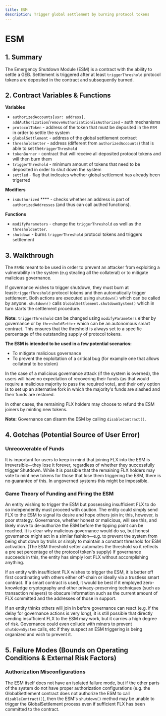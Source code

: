 ```yaml
---
title: ESM
description: Trigger global settlement by burning protocol tokens
---
```


# ESM

## 1. Summary <a href="#1-introduction-summary" id="1-introduction-summary"></a>

The Emergency Shutdown Module (ESM) is a contract with the ability to settle a GEB. Settlement is triggered after at least `triggerThreshold` protocol tokens are deposited in the contract and subsequently burned.

## 2. Contract Variables & Functions

**Variables**

* `authorizedAccounts[usr: address]`, `addAuthorization`/`removeAuthorization`/`isAuthorized` - auth mechanisms
* `protocolToken` - address of the token that must be deposited in the `ESM` in order to settle the system
* `globalSettlement` - address of the global settlement contract
* `thresholdSetter` - address (different from `authorizedAccounts`) that is able to set the`triggerThreshold`
* `tokenBurner` - contract that will receive all deposited protocol tokens and will then burn them
* `triggerThreshold` - minimum amount of tokens that need to be deposited in order to shut down the system
* `settled` - flag that indicates whether global settlement has already been trigerred

**Modifiers**

* `isAuthorized` **** - checks whether an address is part of `authorizedAddresses` (and thus can call authed functions).

**Functions**

* `modifyParameters` - change the `triggerThreshold` as well as the `thresholdSetter`.
* `shutdown` - burns `triggerThreshold` protocol tokens and triggers settlement

## 3. Walkthrough <a href="#2-contract-details" id="2-contract-details"></a>

The `ESM`is meant to be used in order to prevent an attacker from exploiting a vulnerability in the system (e.g stealing all the collateral) or to mitigate malicious governance.

If governance wishes to trigger shutdown, they must burn at least`triggerThreshold` protocol tokens and then automatically trigger settlement. Both actions are executed using `shutdown()` which can be called by anyone. `shutdown()` calls `GlobalSettlement.shutdownSystem()` which in turn starts the settlement procedure.

**Note:** `triggerThreshold` can be changed using `modifyParameters` either by governance or by `thresholdSetter` which can be an autonomous smart contract. This ensures that the threshold is always set to a specific percentage of the outstanding supply of protocol tokens.

**The ESM is intended to be used in a few potential scenarios:**

* To mitigate malicious governance
* To prevent the exploitation of a critical bug (for example one that allows collateral to be stolen)

In the case of a malicious governance attack (if the system is overned), the users will have no expectation of recovering their funds (as that would require a malicious majority to pass the required vote), and their only option is to set up an alternative fork in which the majority's funds are slashed and their funds are restored.

In other cases, the remaining FLX holders may choose to refund the ESM joiners by minting new tokens.

**Note:** Governance can disarm the ESM by calling `disableContract()`.

## 4. Gotchas (Potential Source of User Error)

### Unrecoverable of Funds

It is important for users to keep in mind that joining FLX into the ESM is irreversible—they lose it forever, regardless of whether they successfully trigger Shutdown. While it is possible that the remaining FLX holders may vote to mint new tokens for those that lose them triggering the ESM, there is no guarantee of this. In ungoverned systems this might be impossible.

### Game Theory of Funding and Firing the ESM

An entity wishing to trigger the ESM but possessing insufficient FLX to do so independently must proceed with caution. The entity could simply send FLX to the ESM to signal its desire and hope others join in; this, however, is poor strategy. Governance, whether honest or malicious, will see this, and likely move to de-authorize the ESM before the tipping point can be reached. It is clear why malicious governance would do so, but honest governance might act in a similar fashion—e.g. to prevent the system from being shut down by trolls or simply to maintain a constant threshold for ESM activation. (The ESM threshold setter automates the threshold so it reflects a pre set percentage of the protocol token's supply) If governance succeeds in this, the entity has simply lost FLX without accomplishing anything.

If an entity with insufficient FLX wishes to trigger the ESM, it is better off first coordinating with others either off-chain or ideally via a trustless smart contract. If a smart contract is used, it would be best if it employed zero-knowledge cryptography and other privacy-preserving techniques (such as transaction relayers) to obscure information such as the current amount of FLX committed and the addresses of those in support.

If an entity thinks others will join in before governance can react (e.g. if the delay for governance actions is very long), it is still possible that directly sending insufficient FLX to the ESM may work, but it carries a high degree of risk. Governance could even collude with miners to prevent `shutdownSystem` calls, etc if they suspect an ESM triggering is being organized and wish to prevent it.

## 5. Failure Modes (Bounds on Operating Conditions & External Risk Factors)

### Authorization Misconfigurations

The ESM itself does not have an isolated failure mode, but if the other parts of the system do not have proper authorization configurations (e.g. the GlobalSettlement contract does not authorize the ESM to call `disableContract()`), then the ESM's `shutdown()` method may be unable to trigger the GlobalSettlement process even if sufficient FLX has been committed to the contract.
